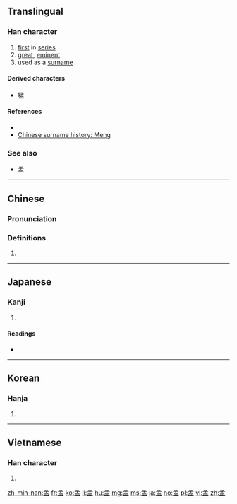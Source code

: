 {{also|盂}}
==Translingual==

===Han character===
{{Han char|rn=39|rad=子|as=05|sn=8|four=17107|canj=NDBT|ids=⿱子皿}}

# [[first]] in [[series]]
# [[great]], [[eminent]]
# used as a [[surname]]

====Derived characters====
* [[猛]]

====References====
* {{Han ref|kx=0278.160|dkj=06960|dj=0546.110|hdz=21013.030|uh=5B5F|ud=23391|bh=A973|bd=43379}}
* [http://english.people.com.cn/200507/18/eng20050718_196788.html Chinese surname history: Meng]

===See also===
* [[盂]]

----

==Chinese==
{{zh-forms}}

===Pronunciation===
{{zh-pron
|m=mèng
|c=maang6
|mn=Bēng
|mc=y
|oc=y
|ma=
|cat=a,pn
}}

===Definitions===
{{zh-hanzi}}

# {{rfdef|lang=zh}}

----

==Japanese==

===Kanji===
{{ja-kanji|grade=|rs=子05}}

# {{defn|lang=ja|sort=子05}}

====Readings====
* {{ja-readings|goon=[[みょう]] (myō), [[もう]] (mō)|kanon=[[ぼう]] (bō), [[もう]] (mō)|kanyoon=[[まん]] (man)|kun=[[かしら]] (kashira), [[はじめ]] (hajime)}}

----

==Korean==

===Hanja===
{{ko-hanja|hangeul=[[맹]], [[망]]|rv=maeng, mang|mr=maeng, mang}}

# {{defn|lang=ko|sort=子05}}

----

==Vietnamese==

===Han character===
{{vi-hantu|[[mạnh]]|rs=子05}}

# {{defn|lang=vi|sort=子05}}

[[zh-min-nan:孟]]
[[fr:孟]]
[[ko:孟]]
[[li:孟]]
[[hu:孟]]
[[mg:孟]]
[[ms:孟]]
[[ja:孟]]
[[no:孟]]
[[pl:孟]]
[[vi:孟]]
[[zh:孟]]